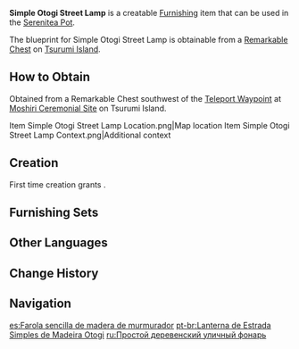 {{Furnishing Infobox
|id             = 373415
|image          = Item Simple Otogi Street Lamp.png
|category       = Landscape
|subcategory    = Lighting
|quality        = 2
|adeptal_energy = 30
|load           = 115
|reduced_load   = 97
|description    = This simple street lamp has not been fitted with a ceiling, and as such, its lantern can in fact be extinguished when there is heavy rainfall. Fortunately, these lamps are not usually situated in places where many people live or along key roads, but in places where festivals are held like [[Amakane Island]]. Ill weather suits activities there ill, and so the lamps shall need not be lit anyway.
|blueprint      = Remarkable Chest
}}
'''Simple Otogi Street Lamp''' is a creatable [[Furnishing]] item that can be used in the [[Serenitea Pot]].

The blueprint for Simple Otogi Street Lamp is obtainable from a [[Remarkable Chest]] on [[Tsurumi Island]].

==How to Obtain==
Obtained from a Remarkable Chest southwest of the [[Teleport Waypoint]] at [[Moshiri Ceremonial Site]] on Tsurumi Island.
<gallery>
Item Simple Otogi Street Lamp Location.png|Map location
Item Simple Otogi Street Lamp Context.png|Additional context
</gallery>

==Creation==
First time creation grants {{Item|Trust|24|x=30}}.
{{Recipe
|type = Creation
|time = 12h
|Otogi Wood = 4
|Fabric = 2
|sort = Otogi Wood;Fabric
}}

==Furnishing Sets==
{{Craft Usage}}

==Other Languages==
{{Other Languages
|default_hidden = 1
|en      = Simple Otogi Street Lamp
|zhs     = 御伽木简本路灯
|zhs_rm  = Yùjiā-mù Jiǎn Běn Lùdēng
|zht     = 御伽木簡本路燈
|zht_rm  = Yùjiā-mù Jiǎn Běn Lùdēng
|ja      = 御伽の簡易街灯
|ja_rm   = Otogi no Kan'i Gaitou
|ko      = 오토기나무 심플 가로등
|ko_rm   = Otoginamu Simpeul Garodeung
|es      = Farola sencilla de madera de murmurador
|fr      = Lampadaire simple en bois de dulcinier
|ru      = Простой деревенский уличный фонарь
|th      = โคมไฟถนนธรรมดาจากไม้ Otogi
|th_rm   = 
|vi      = Đèn Đường Otogi - Đơn Giản
|de      = Einfache Straßenbeleuchtung aus Otogi-Holz
|id      = Lampu Jalan Sederhana dari Otogi
|pt      = Lanterna de Estrada Simples de Madeira Otogi
|tr      = Basit Otogi Sokak Lambası
|it      = Lampione in legno Otogi semplice
}}

==Change History==
{{Change History|2.2}}

==Navigation==
{{Furnishing Navbox|exterior}}

[[es:Farola sencilla de madera de murmurador]]
[[pt-br:Lanterna de Estrada Simples de Madeira Otogi]]
[[ru:Простой деревенский уличный фонарь]]